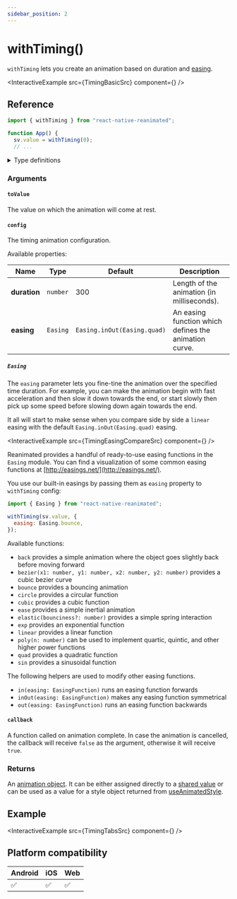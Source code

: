 ```yaml
---
sidebar_position: 2
---
```


# withTiming()

`withTiming` lets you create an animation based on duration and [easing](https://easings.net/).


<InteractiveExample src={TimingBasicSrc} component={<TimingBasic />} />

## Reference

```javascript
import { withTiming } from "react-native-reanimated";

function App() {
  sv.value = withTiming(0);
  // ...
```

<details>
<summary>Type definitions</summary>

```typescript
type AnimatableValue = number | string | number[];

interface WithTimingConfig {
  duration?: number;
  easing?: EasingFunction;
}

function withTiming<T extends AnimatableValue>(
  toValue: T,
  config?: WithTimingConfig,
  callback?: (finished?: boolean, current?: AnimatableValue) => void
): T;
```

</details>

### Arguments

#### `toValue`

The value on which the animation will come at rest.

#### `config` <Optional />

The timing animation configuration.


<ModifierPlayground usePlayground={useTimingPlayground} />

Available properties:

| Name                      | Type     | Default                     | Description                                           |
| ------------------------- | -------- | --------------------------- | ----------------------------------------------------- |
| **duration** <Optional /> | `number` | 300                         | Length of the animation (in milliseconds).            |
| **easing** <Optional />   | `Easing` | `Easing.inOut(Easing.quad)` | An easing function which defines the animation curve. |

##### `Easing`

The `easing` parameter lets you fine-tine the animation over the specified time duration. For example, you can make the animation begin with fast acceleration and then slow it down towards the end, or start slowly then pick up some speed before slowing down again towards the end.

It all will start to make sense when you compare side by side a `linear` easing with the default `Easing.inOut(Easing.quad)` easing.


<InteractiveExample
  src={TimingEasingCompareSrc}
  component={<TimingEasingCompare />}
/>

Reanimated provides a handful of ready-to-use easing functions in the `Easing` module. You can find a visualization of some common easing functions at [http://easings.net/](http://easings.net/).

You use our built-in easings by passing them as `easing` property to `withTiming` config:

```javascript
import { Easing } from "react-native-reanimated";

withTiming(sv.value, {
  easing: Easing.bounce,
});
```

Available functions:

- `back` provides a simple animation where the object goes slightly back before moving forward
- `bezier(x1: number, y1: number, x2: number, y2: number)` provides a cubic bezier curve
- `bounce` provides a bouncing animation
- `circle` provides a circular function
- `cubic` provides a cubic function
- `ease` provides a simple inertial animation
- `elastic(bounciness?: number)` provides a simple spring interaction
- `exp` provides an exponential function
- `linear` provides a linear function
- `poly(n: number)` can be used to implement quartic, quintic, and other higher power functions
- `quad` provides a quadratic function
- `sin` provides a sinusoidal function

The following helpers are used to modify other easing functions.

- `in(easing: EasingFunction)` runs an easing function forwards
- `inOut(easing: EasingFunction)` makes any easing function symmetrical
- `out(easing: EasingFunction)` runs an easing function backwards

#### `callback` <Optional />

A function called on animation complete. In case the animation is cancelled, the callback will receive `false` as the argument, otherwise it will receive `true`.

### Returns

An [animation object](/docs/fundamentals/glossary#animation-object). It can be either assigned directly to a [shared value](/docs/fundamentals/glossary#shared-value) or can be used as a value for a style object returned from [useAnimatedStyle](/).

## Example


<InteractiveExample src={TimingTabsSrc} component={<TimingTabs />} />

## Platform compatibility

<div class="compatibility">

| Android | iOS | Web |
| ------- | --- | --- |
| ✅      | ✅  | ✅  |

</div>

